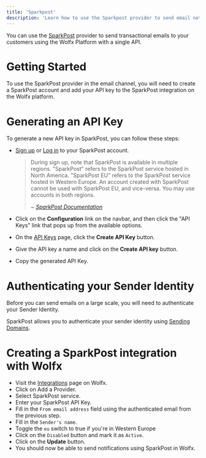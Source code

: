 ```yaml
---
title: 'Sparkpost'
description: 'Learn how to use the Sparkpost provider to send email notifications using Wolfx'
---
```


You can use the [SparkPost](https://messagebird.com/email/cloud-sending) provider to send transactional emails to your customers using the Wolfx Platform with a single API.

# Getting Started

To use the SparkPost provider in the email channel, you will need to create a SparkPost account and add your API key to the SparkPost integration on the Wolfx platform.

# Generating an API Key

To generate a new API key in SparkPost, you can follow these steps:

- [Sign up](https://app.sparkpost.com/join) or [Log in](https://app.sparkpost.com/auth) to your SparkPost account.

  > During sign up, note that SparkPost is available in multiple regions. "SparkPost" refers to the SparkPost service hosted in North America. "SparkPost EU" refers to the SparkPost service hosted in Western Europe. An account created with SparkPost cannot be used with SparkPost EU, and vice-versa. You may use accounts in both regions.
    >
    >
    > ~ *[SparkPost Documentation](https://support.sparkpost.com/docs/getting-started/getting-started-sparkpost/)*
    >
- Click on the **Configuration** link on the navbar, and then click the "API Keys" link that pops up from the available options.
- On the [API Keys](https://app.sparkpost.com/account/api-keys) page, click the **Create API Key** button.
- Give the API key a name and click on the **Create API key** button.
- Copy the generated API Key.

# Authenticating your Sender Identity

Before you can send emails on a large scale, you will need to authenticate your Sender Identity.

SparkPost allows you to authenticate your sender identity using [Sending Domains](https://app.sparkpost.com/domains/list/sending).

# Creating a SparkPost integration with Wolfx

- Visit the [Integrations](https://web.novu.co/integrations?utm_campaign=docs-sparkpost) page on Wolfx.
- Click on Add a Provider.
- Select SparkPost service.
- Enter your SparkPost API Key.
- Fill in the `From email address` field using the authenticated email from the previous step.
- Fill in the `Sender's name`.
- Toggle the `eu` switch to true if you're in Western Europe
- Click on the `Disabled` button and mark it as `Active`.
- Click on the **Update** button.
- You should now be able to send notifications using SparkPost in Wolfx.